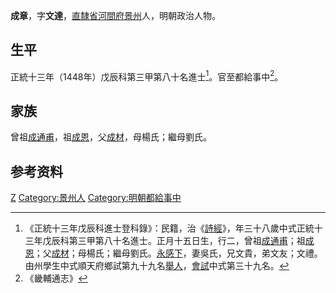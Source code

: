 {{明清人物信息框
| 姓名 = 成章
| 原名 =
| 圖片名稱= 
| 圖片大小 =
| 圖片說明 = 
| 最高職務 = 都給事中
| 國家 = 大明 
| 爵位 =
| 籍貫 = [[北直隸|直隸]][[河間府|河間府]][[景州|景州]]民籍
| 族裔 = 
| 字號 = 字文達
| 諡號 =
| 出生日期 = 正月十五日
| 出生地點 =
| 逝世日期 = 卒年不詳
| 逝世地點 =
| 墓葬 =
| 配偶 = 吳氏
| 親屬 = 
| 出身 =
* 正統十三年戊辰科進士
| 經歷 =
| 著作 =  
}}
'''成章'''{{BD|1411年||？年||}}，字'''文達'''，[[直隸省|直隸省]][[河間府|河間府]][[景州|景州]]人，明朝政治人物。

==生平==
正統十三年（1448年）戊辰科第三甲第八十名進士<ref>《正統十三年戊辰科進士登科錄》：民籍，治《[[詩經|詩經]]》，年三十八歲中式正統十三年戊辰科第三甲第八十名進士。正月十五日生，行二，曾祖[[成通甫|成通甫]]；祖[[成恩|成恩]]；父[[成材|成材]]；母楊氏；繼母劉氏。[[永感下|永感下]]，妻吳氏，兄文貴，弟文友；文禮。由州學生中式順天府鄉試第九十九名[[舉人|舉人]]，[[會試|會試]]中式第三十九名。</ref>。官至都給事中<ref>《畿輔通志》</ref>。

==家族==
曾祖[[成通甫|成通甫]]，祖[[成恩|成恩]]，父[[成材|成材]]，母楊氏；繼母劉氏。

== 参考资料 ==
{{reflist}}

{{正統十三年戊辰科殿试金榜}}

{{Authority control}}

{{DEFAULTSORT:Cheng成}}
[[Category:成姓|Z]]
[[Category:景州人|Category:景州人]]
[[Category:明朝都給事中|Category:明朝都給事中]]


{{明朝人物小作品}}